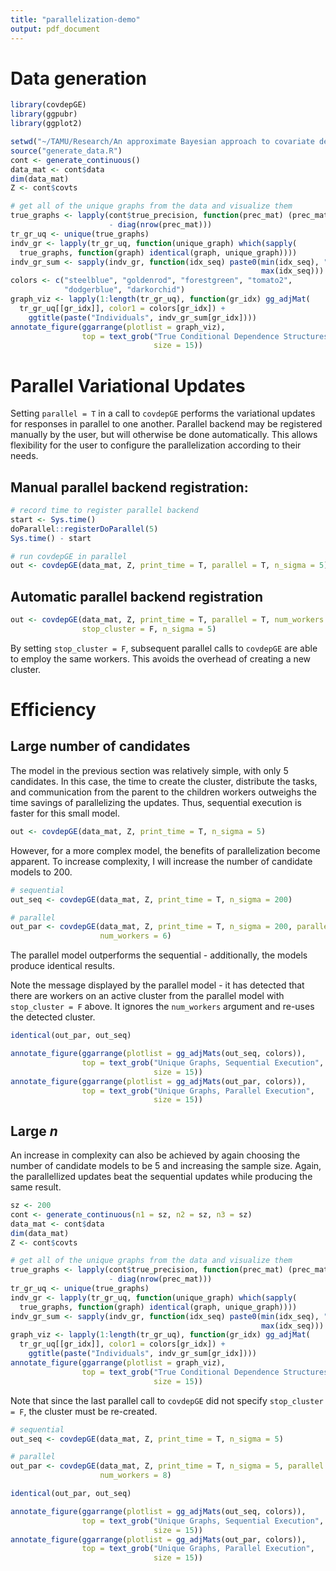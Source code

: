 ```yaml
---
title: "parallelization-demo"
output: pdf_document
---
```


# Data generation

```r
library(covdepGE)
library(ggpubr)
library(ggplot2)

setwd("~/TAMU/Research/An approximate Bayesian approach to covariate dependent/covdepGE/dev")
source("generate_data.R")
cont <- generate_continuous()
data_mat <- cont$data
dim(data_mat)
Z <- cont$covts

# get all of the unique graphs from the data and visualize them
true_graphs <- lapply(cont$true_precision, function(prec_mat) (prec_mat != 0) 
                      - diag(nrow(prec_mat)))
tr_gr_uq <- unique(true_graphs)
indv_gr <- lapply(tr_gr_uq, function(unique_graph) which(sapply(
  true_graphs, function(graph) identical(graph, unique_graph))))
indv_gr_sum <- sapply(indv_gr, function(idx_seq) paste0(min(idx_seq), ",...,", 
                                                        max(idx_seq)))
colors <- c("steelblue", "goldenrod", "forestgreen", "tomato2", 
            "dodgerblue", "darkorchid")
graph_viz <- lapply(1:length(tr_gr_uq), function(gr_idx) gg_adjMat(
  tr_gr_uq[[gr_idx]], color1 = colors[gr_idx]) + 
    ggtitle(paste("Individuals", indv_gr_sum[gr_idx])))
annotate_figure(ggarrange(plotlist = graph_viz), 
                top = text_grob("True Conditional Dependence Structures", 
                                size = 15))
```

# Parallel Variational Updates

Setting `parallel = T` in a call to `covdepGE` performs the variational updates for responses in parallel to one another. Parallel backend may be registered manually by the user, but will otherwise be done automatically. This allows flexibility for the user to configure the parallelization according to their needs.

## Manual parallel backend registration:

```r
# record time to register parallel backend
start <- Sys.time()
doParallel::registerDoParallel(5)
Sys.time() - start

# run covdepGE in parallel
out <- covdepGE(data_mat, Z, print_time = T, parallel = T, n_sigma = 5)
```

## Automatic parallel backend registration

```r
out <- covdepGE(data_mat, Z, print_time = T, parallel = T, num_workers = 7, 
                stop_cluster = F, n_sigma = 5)
```

By setting `stop_cluster = F`, subsequent parallel calls to `covdepGE` are able to employ the same workers. This avoids the overhead of creating a new cluster.

# Efficiency

## Large number of candidates

The model in the previous section was relatively simple, with only 5 candidates. In this case, the time to create the cluster, distribute the tasks, and communication from the parent to the children workers outweighs the time savings of parallelizing the updates. Thus, sequential execution is faster for this small model.

```r
out <- covdepGE(data_mat, Z, print_time = T, n_sigma = 5)
```

However, for a more complex model, the benefits of parallelization become apparent. To increase complexity, I will increase the number of candidate models to 200. 

```r
# sequential
out_seq <- covdepGE(data_mat, Z, print_time = T, n_sigma = 200)

# parallel
out_par <- covdepGE(data_mat, Z, print_time = T, n_sigma = 200, parallel = T, 
                    num_workers = 6)
```

The parallel model outperforms the sequential - additionally, the models produce identical results.

Note the message displayed by the parallel model - it has detected that there are workers on an active cluster from the parallel model with `stop_cluster = F` above. It ignores the `num_workers` argument and re-uses the detected cluster. 

```r
identical(out_par, out_seq)

annotate_figure(ggarrange(plotlist = gg_adjMats(out_seq, colors)), 
                top = text_grob("Unique Graphs, Sequential Execution", 
                                size = 15))
annotate_figure(ggarrange(plotlist = gg_adjMats(out_par, colors)), 
                top = text_grob("Unique Graphs, Parallel Execution", 
                                size = 15))
```

## Large *n*

An increase in complexity can also be achieved by again choosing the number of candidate models to be 5 and increasing the sample size. Again, the parallellized updates beat the sequential updates while producing the same result. 

```r
sz <- 200
cont <- generate_continuous(n1 = sz, n2 = sz, n3 = sz)
data_mat <- cont$data
dim(data_mat)
Z <- cont$covts

# get all of the unique graphs from the data and visualize them
true_graphs <- lapply(cont$true_precision, function(prec_mat) (prec_mat != 0) 
                      - diag(nrow(prec_mat)))
tr_gr_uq <- unique(true_graphs)
indv_gr <- lapply(tr_gr_uq, function(unique_graph) which(sapply(
  true_graphs, function(graph) identical(graph, unique_graph))))
indv_gr_sum <- sapply(indv_gr, function(idx_seq) paste0(min(idx_seq), ",...,", 
                                                        max(idx_seq)))
graph_viz <- lapply(1:length(tr_gr_uq), function(gr_idx) gg_adjMat(
  tr_gr_uq[[gr_idx]], color1 = colors[gr_idx]) + 
    ggtitle(paste("Individuals", indv_gr_sum[gr_idx])))
annotate_figure(ggarrange(plotlist = graph_viz), 
                top = text_grob("True Conditional Dependence Structures", 
                                size = 15))
```

Note that since the last parallel call to `covdepGE` did not specify `stop_cluster = F`, the cluster must be re-created.

```r
# sequential
out_seq <- covdepGE(data_mat, Z, print_time = T, n_sigma = 5)

# parallel
out_par <- covdepGE(data_mat, Z, print_time = T, n_sigma = 5, parallel = T, 
                    num_workers = 8)

identical(out_par, out_seq)

annotate_figure(ggarrange(plotlist = gg_adjMats(out_seq, colors)), 
                top = text_grob("Unique Graphs, Sequential Execution", 
                                size = 15))
annotate_figure(ggarrange(plotlist = gg_adjMats(out_par, colors)), 
                top = text_grob("Unique Graphs, Parallel Execution", 
                                size = 15))
```

